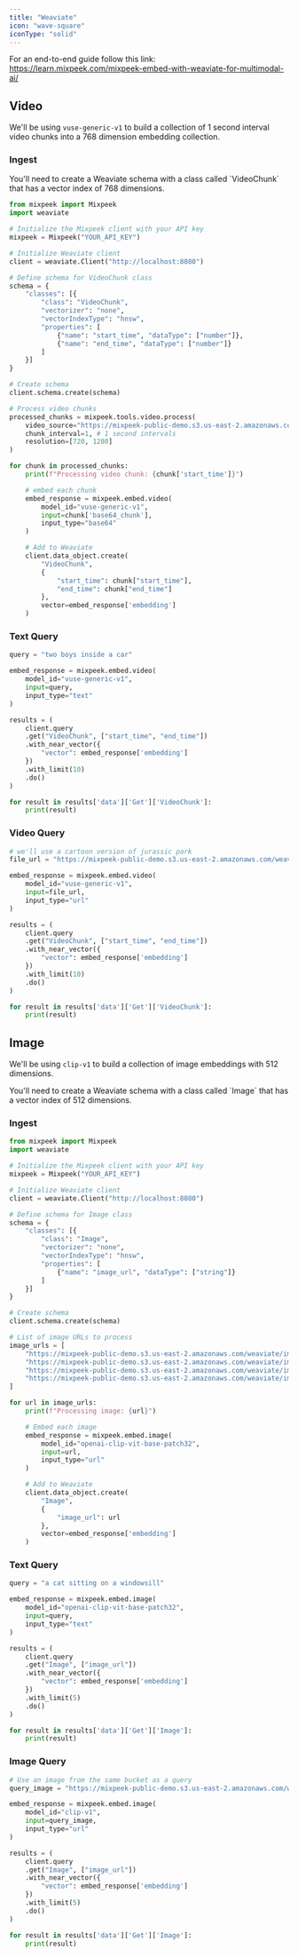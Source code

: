 ```yaml
---
title: "Weaviate"
icon: "wave-square"
iconType: "solid"
---
```


For an end-to-end guide follow this link: https://learn.mixpeek.com/mixpeek-embed-with-weaviate-for-multimodal-ai/

## Video

We'll be using `vuse-generic-v1` to build a collection of 1 second interval video chunks into a 768 dimension embedding collection.

### Ingest

<Note>
  You'll need to create a Weaviate schema with a class called `VideoChunk` that
  has a vector index of 768 dimensions.
</Note>

```python
from mixpeek import Mixpeek
import weaviate

# Initialize the Mixpeek client with your API key
mixpeek = Mixpeek("YOUR_API_KEY")

# Initialize Weaviate client
client = weaviate.Client("http://localhost:8080")

# Define schema for VideoChunk class
schema = {
    "classes": [{
        "class": "VideoChunk",
        "vectorizer": "none",
        "vectorIndexType": "hnsw",
        "properties": [
            {"name": "start_time", "dataType": ["number"]},
            {"name": "end_time", "dataType": ["number"]}
        ]
    }]
}

# Create schema
client.schema.create(schema)

# Process video chunks
processed_chunks = mixpeek.tools.video.process(
    video_source="https://mixpeek-public-demo.s3.us-east-2.amazonaws.com/mixpek-public-demo/Jurassic+Park+(2).mp4",
    chunk_interval=1, # 1 second intervals
    resolution=[720, 1280]
)

for chunk in processed_chunks:
    print(f"Processing video chunk: {chunk['start_time']}")

    # embed each chunk
    embed_response = mixpeek.embed.video(
        model_id="vuse-generic-v1",
        input=chunk['base64_chunk'],
        input_type="base64"
    )

    # Add to Weaviate
    client.data_object.create(
        "VideoChunk",
        {
            "start_time": chunk["start_time"],
            "end_time": chunk["end_time"]
        },
        vector=embed_response['embedding']
    )
```

### Text Query

```python
query = "two boys inside a car"

embed_response = mixpeek.embed.video(
    model_id="vuse-generic-v1",
    input=query,
    input_type="text"
)

results = (
    client.query
    .get("VideoChunk", ["start_time", "end_time"])
    .with_near_vector({
        "vector": embed_response['embedding']
    })
    .with_limit(10)
    .do()
)

for result in results['data']['Get']['VideoChunk']:
    print(result)
```

### Video Query

```python
# we'll use a cartoon version of jurassic park
file_url = "https://mixpeek-public-demo.s3.us-east-2.amazonaws.com/weaviate/rabbit-jurassic.mp4"

embed_response = mixpeek.embed.video(
    model_id="vuse-generic-v1",
    input=file_url,
    input_type="url"
)

results = (
    client.query
    .get("VideoChunk", ["start_time", "end_time"])
    .with_near_vector({
        "vector": embed_response['embedding']
    })
    .with_limit(10)
    .do()
)

for result in results['data']['Get']['VideoChunk']:
    print(result)
```

## Image

We'll be using `clip-v1` to build a collection of image embeddings with 512 dimensions.

<Note>
  You'll need to create a Weaviate schema with a class called `Image` that has a
  vector index of 512 dimensions.
</Note>

### Ingest

```python
from mixpeek import Mixpeek
import weaviate

# Initialize the Mixpeek client with your API key
mixpeek = Mixpeek("YOUR_API_KEY")

# Initialize Weaviate client
client = weaviate.Client("http://localhost:8080")

# Define schema for Image class
schema = {
    "classes": [{
        "class": "Image",
        "vectorizer": "none",
        "vectorIndexType": "hnsw",
        "properties": [
            {"name": "image_url", "dataType": ["string"]}
        ]
    }]
}

# Create schema
client.schema.create(schema)

# List of image URLs to process
image_urls = [
    "https://mixpeek-public-demo.s3.us-east-2.amazonaws.com/weaviate/image1.jpg",
    "https://mixpeek-public-demo.s3.us-east-2.amazonaws.com/weaviate/image2.jpg",
    "https://mixpeek-public-demo.s3.us-east-2.amazonaws.com/weaviate/image3.jpg",
    "https://mixpeek-public-demo.s3.us-east-2.amazonaws.com/weaviate/image4.jpg"
]

for url in image_urls:
    print(f"Processing image: {url}")

    # Embed each image
    embed_response = mixpeek.embed.image(
        model_id="openai-clip-vit-base-patch32",
        input=url,
        input_type="url"
    )

    # Add to Weaviate
    client.data_object.create(
        "Image",
        {
            "image_url": url
        },
        vector=embed_response['embedding']
    )
```

### Text Query

```python
query = "a cat sitting on a windowsill"

embed_response = mixpeek.embed.image(
    model_id="openai-clip-vit-base-patch32",
    input=query,
    input_type="text"
)

results = (
    client.query
    .get("Image", ["image_url"])
    .with_near_vector({
        "vector": embed_response['embedding']
    })
    .with_limit(5)
    .do()
)

for result in results['data']['Get']['Image']:
    print(result)
```

### Image Query

```python
# Use an image from the same bucket as a query
query_image = "https://mixpeek-public-demo.s3.us-east-2.amazonaws.com/weaviate/query_image.jpg"

embed_response = mixpeek.embed.image(
    model_id="clip-v1",
    input=query_image,
    input_type="url"
)

results = (
    client.query
    .get("Image", ["image_url"])
    .with_near_vector({
        "vector": embed_response['embedding']
    })
    .with_limit(5)
    .do()
)

for result in results['data']['Get']['Image']:
    print(result)
```
